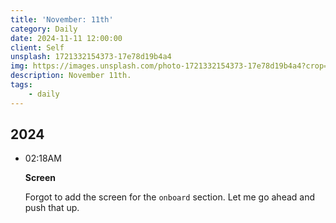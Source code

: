```yaml
---
title: 'November: 11th'
category: Daily
date: 2024-11-11 12:00:00
client: Self
unsplash: 1721332154373-17e78d19b4a4
img: https://images.unsplash.com/photo-1721332154373-17e78d19b4a4?crop=entropy&cs=srgb&fm=jpg&ixid=MnwzNjM5Nzd8MHwxfHJhbmRvbXx8fHx8fHx8fDE2ODE3NDg2ODY&ixlib=rb-4.0.3&q=85
description: November 11th.
tags:
    - daily
---
```



## 2024

-   02:18AM

    **Screen**

    Forgot to add the screen for the `onboard` section.
    Let me go ahead and push that up.